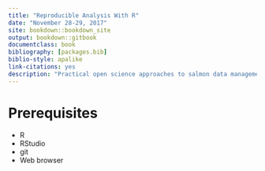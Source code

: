 ```yaml
--- 
title: "Reproducible Analysis With R"
date: "November 28-29, 2017"
site: bookdown::bookdown_site
output: bookdown::gitbook
documentclass: book
bibliography: [packages.bib]
biblio-style: apalike
link-citations: yes
description: "Practical open science approaches to salmon data management, analysis, and synthesis"
---
```


# Prerequisites

- R
- RStudio
- git
- Web browser
